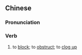 {{also|阻滞}}
==Chinese==
{{zh-forms|s=阻滞}}

===Pronunciation===
{{zh-pron
|m=zǔzhì
|cat=v
}}

===Verb===
{{zh-verb}}

# to [[block]]; to [[obstruct]]; to [[clog up]]